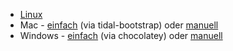 * [[Linux_installation|Linux]]
* Mac - [[MacOS automated installation|einfach]] (via tidal-bootstrap) oder [[MacOS installation|manuell]]
* Windows - [[Windows choco install|einfach]] (via chocolatey) oder [[Windows_installation|manuell]]